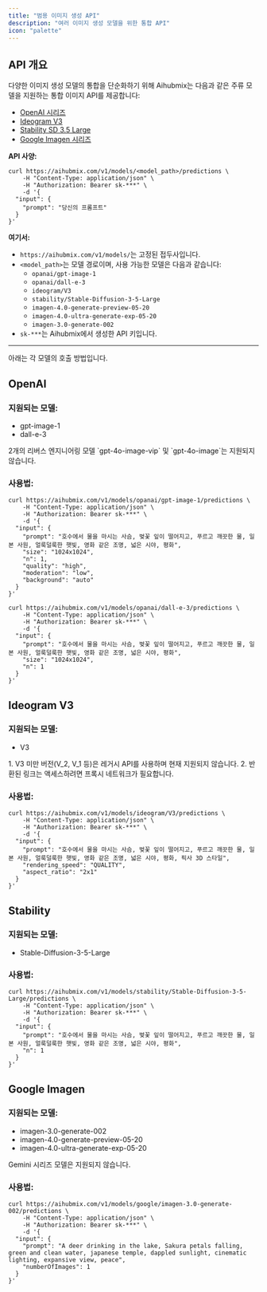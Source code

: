 ```yaml
---
title: "범용 이미지 생성 API"
description: "여러 이미지 생성 모델을 위한 통합 API"
icon: "palette"
---
```


## API 개요

다양한 이미지 생성 모델의 통합을 단순화하기 위해 Aihubmix는 다음과 같은 주류 모델을 지원하는 통합 이미지 API를 제공합니다:

- [OpenAI 시리즈](#openai)
- [Ideogram V3](#ideogram-v3)
- [Stability SD 3.5 Large](#stability)
- [Google Imagen 시리즈](#google-imagen)

**API 사양:**

```shell Curl
curl https://aihubmix.com/v1/models/<model_path>/predictions \
    -H "Content-Type: application/json" \
    -H "Authorization: Bearer sk-***" \
    -d '{
  "input": {
    "prompt": "당신의 프롬프트"
  }
}'
```

**여기서:**

- `https://aihubmix.com/v1/models/`는 고정된 접두사입니다.
- `<model_path>`는 모델 경로이며, 사용 가능한 모델은 다음과 같습니다:
  - `opanai/gpt-image-1`
  - `opanai/dall-e-3`
  - `ideogram/V3`
  - `stability/Stable-Diffusion-3-5-Large`
  - `imagen-4.0-generate-preview-05-20`
  - `imagen-4.0-ultra-generate-exp-05-20`
  - `imagen-3.0-generate-002`
- `sk-***`는 Aihubmix에서 생성한 API 키입니다.

---

아래는 각 모델의 호출 방법입니다.

## OpenAI

### 지원되는 모델:

- gpt-image-1
- dall-e-3

<Note>
  2개의 리버스 엔지니어링 모델 `gpt-4o-image-vip` 및 `gpt-4o-image`는 지원되지 않습니다.
</Note>

### 사용법:

<CodeGroup>

```shell Curl gpt-image-1
curl https://aihubmix.com/v1/models/opanai/gpt-image-1/predictions \
    -H "Content-Type: application/json" \
    -H "Authorization: Bearer sk-***" \
    -d '{
  "input": {
    "prompt": "호수에서 물을 마시는 사슴, 벚꽃 잎이 떨어지고, 푸르고 깨끗한 물, 일본 사원, 얼룩덜룩한 햇빛, 영화 같은 조명, 넓은 시야, 평화",
    "size": "1024x1024", 
    "n": 1,
    "quality": "high",
    "moderation": "low",
    "background": "auto"
  }
}'
```


```shell Curl dall-e-3
curl https://aihubmix.com/v1/models/opanai/dall-e-3/predictions \
    -H "Content-Type: application/json" \
    -H "Authorization: Bearer sk-***" \
    -d '{
  "input": {
    "prompt": "호수에서 물을 마시는 사슴, 벚꽃 잎이 떨어지고, 푸르고 깨끗한 물, 일본 사원, 얼룩덜룩한 햇빛, 영화 같은 조명, 넓은 시야, 평화",
    "size": "1024x1024", 
    "n": 1
  }
}'
```

</CodeGroup>

## Ideogram V3

### 지원되는 모델:

- V3

<Note>
  1. V3 미만 버전(V_2, V_1 등)은 레거시 API를 사용하며 현재 지원되지 않습니다.
  2. 반환된 링크는 액세스하려면 프록시 네트워크가 필요합니다.
</Note>

### 사용법:

<CodeGroup>

```shell Curl
curl https://aihubmix.com/v1/models/ideogram/V3/predictions \
    -H "Content-Type: application/json" \
    -H "Authorization: Bearer sk-***" \
    -d '{
  "input": {
    "prompt": "호수에서 물을 마시는 사슴, 벚꽃 잎이 떨어지고, 푸르고 깨끗한 물, 일본 사원, 얼룩덜룩한 햇빛, 영화 같은 조명, 넓은 시야, 평화, 픽사 3D 스타일",
    "rendering_speed": "QUALITY",
    "aspect_ratio": "2x1"
  }
}'
```

</CodeGroup>

## Stability

### 지원되는 모델:

- Stable-Diffusion-3-5-Large

### 사용법:

<CodeGroup>

```shell Curl
curl https://aihubmix.com/v1/models/stability/Stable-Diffusion-3-5-Large/predictions \
    -H "Content-Type: application/json" \
    -H "Authorization: Bearer sk-***" \
    -d '{
  "input": {
    "prompt": "호수에서 물을 마시는 사슴, 벚꽃 잎이 떨어지고, 푸르고 깨끗한 물, 일본 사원, 얼룩덜룩한 햇빛, 영화 같은 조명, 넓은 시야, 평화",
    "n": 1
  }
}'
```

</CodeGroup>

## Google Imagen

### 지원되는 모델:

- imagen-3.0-generate-002
- imagen-4.0-generate-preview-05-20
- imagen-4.0-ultra-generate-exp-05-20

<Note>
  Gemini 시리즈 모델은 지원되지 않습니다.
</Note>

### 사용법:

<CodeGroup>

```shell Curl
curl https://aihubmix.com/v1/models/google/imagen-3.0-generate-002/predictions \
    -H "Content-Type: application/json" \
    -H "Authorization: Bearer sk-***" \
    -d '{
  "input": {
    "prompt": "A deer drinking in the lake, Sakura petals falling, green and clean water, japanese temple, dappled sunlight, cinematic lighting, expansive view, peace",
    "numberOfImages": 1
  }
}'
```

</CodeGroup>